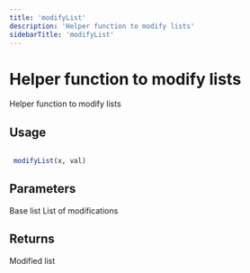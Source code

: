```yaml
---
title: 'modifyList'
description: 'Helper function to modify lists'
sidebarTitle: 'modifyList'
---
```


# Helper function to modify lists


 Helper function to modify lists


## Usage

```r

 modifyList(x, val)

```

## Parameters

<ParamField body="x" type="any">
  Base list
</ParamField>
<ParamField body="val" type="any">
  List of modifications
</ParamField>

## Returns


 Modified list
